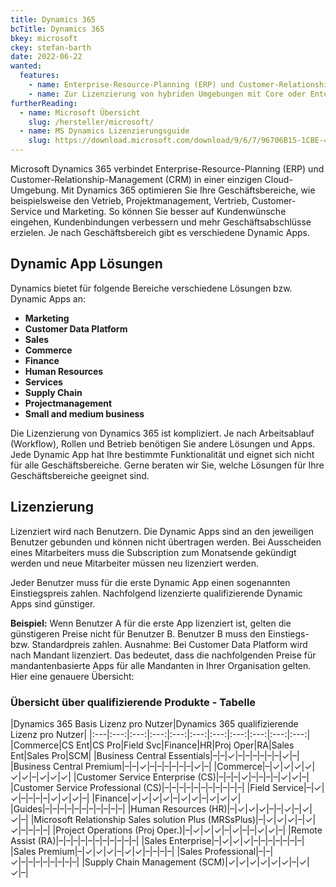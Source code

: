 ---
title: Dynamics 365
bcTitle: Dynamics 365
bkey: microsoft
ckey: stefan-barth
date: 2022-06-22
wanted:
  features:
    - name: Enterprise-Resource-Planning (ERP) und Customer-Relationship-Management (CRM) aus der Microsoft 365 Cloud
    - name: Zur Lizenzierung von hybriden Umgebungen mit Core oder Enterprise CAL Suite und Cloud Diensten
furtherReading:
  - name: Microsoft Übersicht
    slug: /hersteller/microsoft/
  - name: MS Dynamics Lizenzierungsguide
    slug: https://download.microsoft.com/download/9/6/7/96706B15-1CBE-47B7-AB9E-6BC31A377BBB/Dynamics%20365%20Licensing%20Guide%20Feb%202024.pdf
---

<Intro>

Microsoft Dynamics 365 verbindet Enterprise-Resource-Planning (ERP) und Customer-Relationship-Management (CRM) in einer einzigen Cloud-Umgebung. Mit Dynamics 365 optimieren Sie Ihre Geschäftsbereiche, wie beispielsweise den Vetrieb, Projektmanagement, Vertrieb, Customer-Service und Marketing. So können Sie besser auf Kundenwünsche eingehen, Kundenbindungen verbessern und mehr Geschäftsabschlüsse erzielen. Je nach Geschäftsbereich gibt es verschiedene Dynamic Apps.

</Intro>

<TOC />

## Dynamic App Lösungen

Dynamics bietet für folgende Bereiche verschiedene Lösungen bzw. Dynamic Apps an:

- **Marketing**
- **Customer Data Platform**
- **Sales**
- **Commerce**
- **Finance**
- **Human Resources**
- **Services**
- **Supply Chain**
- **Projectmanagement**
- **Small and medium business**

<Info>

Die Lizenzierung von Dynamics 365 ist kompliziert. Je nach Arbeitsablauf (Workflow), Rollen und Betrieb benötigen Sie andere Lösungen und Apps. Jede Dynamic App hat Ihre bestimmte Funktionalität und eignet sich nicht für alle Geschäftsbereiche. Gerne beraten wir Sie, welche Lösungen für Ihre Geschäftsbereiche geeignet sind.

</Info>

## Lizenzierung

Lizenziert wird nach Benutzern. Die Dynamic Apps sind an den jeweiligen Benutzer gebunden und können nicht übertragen werden. Bei Ausscheiden eines Mitarbeiters muss die Subscription zum Monatsende gekündigt werden und neue Mitarbeiter müssen neu lizenziert werden.

Jeder Benutzer muss für die erste Dynamic App einen sogenannten Einstiegspreis zahlen. Nachfolgend lizenzierte qualifizierende Dynamic Apps sind günstiger.

**Beispiel:** Wenn Benutzer A für die erste App lizenziert ist, gelten die günstigeren Preise nicht für Benutzer B. Benutzer B muss den Einstiegs- bzw. Standardpreis zahlen. Ausnahme: Bei Customer Data Platform wird nach Mandant lizenziert. Das bedeutet, dass die nachfolgenden Preise für mandantenbasierte Apps für alle Mandanten in Ihrer Organisation gelten. Hier eine genauere Übersicht:

### Übersicht über qualifizierende Produkte - Tabelle


|Dynamics 365 Basis Lizenz pro Nutzer|Dynamics 365 qualifizierende Lizenz pro Nutzer|
|:---|:---:|:---:|:---:|:---:|:---:|:---:|:---:|:---:|:---:|:---:|
|Commerce|CS Ent|CS Pro|Field Svc|Finance|HR|Proj Oper|RA|Sales Ent|Sales Pro|SCM|
|Business Central Essentials|–|–|✓|–|–|–|–|–|–|✓|–|
|Business Central Premium|–|–|✓|–|–|–|–|–|–|✓|–|
|Commerce|–|✓|✓|✓|✓|✓|✓|–|✓|✓|✓|
|Customer Service Enterprise (CS)|–|–|–|✓|–|–|–|–|✓|✓|–|
|Customer Service Professional (CS)|–|–|–|–|–|–|–|–|–|–|–|
|Field Service|–|✓|✓|–|–|–|–|✓|✓|✓|–|
|Finance|✓|✓|✓|✓|–|✓|✓|–|✓|✓|✓|
|Guides|–|–|–|–|–|–|–|–|–|–|–|
|Human Resources (HR)|–|✓|✓|✓|–|–|✓|–|✓|✓|–|
|Microsoft Relationship Sales solution Plus (MRSsPlus)|–|✓|✓|✓|–|✓|✓|–|–|–|–|
|Project Operations (Proj Oper.)|–|✓|✓|✓|–|✓|–|–|✓|✓|–|
|Remote Assist (RA)|–|–|–|–|–|–|–|–|–|–|–|
|Sales Enterprise|–|✓|✓|✓|–|–|–|–|–|–|–|
|Sales Premium|–|✓|✓|✓|–|✓|✓|–|–|–|–|
|Sales Professional|–|–|✓|–|–|–|–|–|–|–|–|
|Supply Chain Management (SCM)|✓|✓|✓|✓|✓|✓|–|✓|✓|–|
